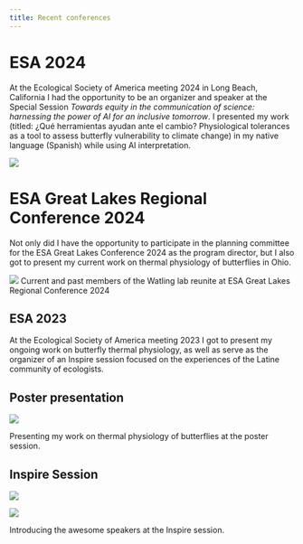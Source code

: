 ---
title: Recent conferences
---

# ESA 2024

At the Ecological Society of America meeting 2024 in Long Beach, California I had the opportunity to be an organizer and speaker at the Special Session *Towards equity in the communication of science: harnessing the power of AI for an inclusive tomorrow*. 
I presented my work (titled: ¿Qué herramientas ayudan ante el cambio? Physiological tolerances as a tool to assess butterfly vulnerability to climate change) in my native language (Spanish) while using AI interpretation. 

![](ESA2024.png)


# ESA Great Lakes Regional Conference 2024

Not only did I have the opportunity to participate in the planning committee for the ESA Great Lakes Conference 2024 as the program director, but I also got to present my current work on thermal physiology of butterflies in Ohio. 

![](ESA_GL.jpg)
Current and past members of the Watling lab reunite at ESA Great Lakes Regional Conference 2024

::: {layout-ncol=1}

# ESA 2023

At the Ecological Society of America meeting 2023 I got to present my ongoing work on butterfly thermal physiology, as well as serve as the organizer of an Inspire session focused on the experiences of the Latine community of ecologists.


## Poster presentation 

![](ESA_image_1.jpg)

Presenting my work on thermal physiology of butterflies at the poster session.


## Inspire Session

![](ESA_image_3.jpg)


![](ESA_image_2.jpg)

Introducing the awesome speakers at the Inspire session.

:::


